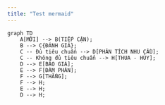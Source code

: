 ```yaml
---
title: "Test mermaid"
---
```


```mermaid
graph TD
    A[MỚI] --> B(TIẾP CẬN);
    B --> C{ĐÁNH GIÁ};
    C -- Đủ tiêu chuẩn --> D[PHÂN TÍCH NHU CẦU];
    C -- Không đủ tiêu chuẩn --> H[THUA - HỦY];
    D --> E[BÁO GIÁ];
    E --> F[ĐÀM PHÁN];
    F --> G[THẮNG];
    F --> H;
    E --> H;
    D --> H;
```